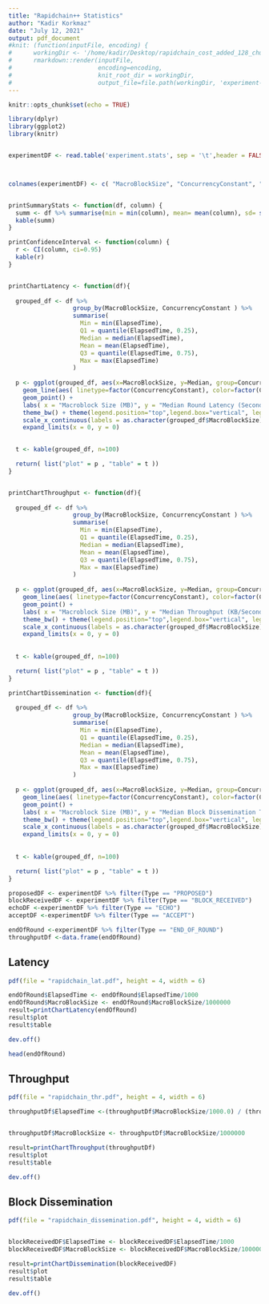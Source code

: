 ```yaml
---
title: "Rapidchain++ Statistics"
author: "Kadir Korkmaz"
date: "July 12, 2021"
output: pdf_document
#knit: (function(inputFile, encoding) { 
#      workingDir <- '/home/kadir/Desktop/rapidchain_cost_added_128_chunkfinal';
#      rmarkdown::render(inputFile,
#                        encoding=encoding,
#                        knit_root_dir = workingDir,
#                        output_file=file.path(workingDir, 'experiment-report.pdf')) })
---
```


```r
knitr::opts_chunk$set(echo = TRUE)
```

```r
library(dplyr)
library(ggplot2)
library(knitr)


experimentDF <- read.table('experiment.stats', sep = '\t',header = FALSE)



colnames(experimentDF) <- c( "MacroBlockSize", "ConcurrencyConstant", "ChunkSize",  "NodeID","Round","Type","ElapsedTime")


printSummaryStats <- function(df, column) {
  summ <- df %>% summarise(min = min(column), mean= mean(column), sd= sd(column), max = max(column))
  kable(summ)
}

printConfidenceInterval <- function(column) {
  r <- CI(column, ci=0.95)
  kable(r)
}


printChartLatency <- function(df){
    
  grouped_df <- df %>% 
                  group_by(MacroBlockSize, ConcurrencyConstant ) %>%
                  summarise(
                    Min = min(ElapsedTime),
                    Q1 = quantile(ElapsedTime, 0.25),
                    Median = median(ElapsedTime),
                    Mean = mean(ElapsedTime),
                    Q3 = quantile(ElapsedTime, 0.75),
                    Max = max(ElapsedTime)
                  )
  
  p <- ggplot(grouped_df, aes(x=MacroBlockSize, y=Median, group=ConcurrencyConstant)) +
    geom_line(aes( linetype=factor(ConcurrencyConstant), color=factor(ConcurrencyConstant) ))+
    geom_point() +
    labs( x = "Macroblock Size (MB)", y = "Median Round Latency (Seconds)", color = "Cl", linetype="Cl" )+
    theme_bw() + theme(legend.position="top",legend.box="vertical", legend.margin=margin())+
    scale_x_continuous(labels = as.character(grouped_df$MacroBlockSize), breaks = grouped_df$MacroBlockSize) +
    expand_limits(x = 0, y = 0)
  

  t <- kable(grouped_df, n=100)

  return( list("plot" = p , "table" = t ))
}


printChartThroughput <- function(df){
    
  grouped_df <- df %>% 
                  group_by(MacroBlockSize, ConcurrencyConstant ) %>%
                  summarise(
                    Min = min(ElapsedTime),
                    Q1 = quantile(ElapsedTime, 0.25),
                    Median = median(ElapsedTime),
                    Mean = mean(ElapsedTime),
                    Q3 = quantile(ElapsedTime, 0.75),
                    Max = max(ElapsedTime)
                  )
  
  p <- ggplot(grouped_df, aes(x=MacroBlockSize, y=Median, group=ConcurrencyConstant)) +
    geom_line(aes( linetype=factor(ConcurrencyConstant), color=factor(ConcurrencyConstant) ))+
    geom_point() +
    labs( x = "Macroblock Size (MB)", y = "Median Throughput (KB/Second)", color = "Cl", linetype="Cl" )+
    theme_bw() + theme(legend.position="top",legend.box="vertical", legend.margin=margin())+
    scale_x_continuous(labels = as.character(grouped_df$MacroBlockSize), breaks = grouped_df$MacroBlockSize) +
    expand_limits(x = 0, y = 0) 
    
  
  t <- kable(grouped_df, n=100)

  return( list("plot" = p , "table" = t ))
}

printChartDissemination <- function(df){
    
  grouped_df <- df %>% 
                  group_by(MacroBlockSize, ConcurrencyConstant ) %>%
                  summarise(
                    Min = min(ElapsedTime),
                    Q1 = quantile(ElapsedTime, 0.25),
                    Median = median(ElapsedTime),
                    Mean = mean(ElapsedTime),
                    Q3 = quantile(ElapsedTime, 0.75),
                    Max = max(ElapsedTime)
                  )
  
  p <- ggplot(grouped_df, aes(x=MacroBlockSize, y=Median, group=ConcurrencyConstant)) +
    geom_line(aes( linetype=factor(ConcurrencyConstant), color=factor(ConcurrencyConstant) ))+
    geom_point() +
    labs( x = "Macroblock Size (MB)", y = "Median Block Dissemination Time (Seconds)", color = "Cl", linetype="Cl" )+
    theme_bw() + theme(legend.position="top",legend.box="vertical", legend.margin=margin())+
    scale_x_continuous(labels = as.character(grouped_df$MacroBlockSize), breaks = grouped_df$MacroBlockSize) +
    expand_limits(x = 0, y = 0) 
    
  
  t <- kable(grouped_df, n=100)

  return( list("plot" = p , "table" = t ))
}


```


```r
proposedDF <- experimentDF %>% filter(Type == "PROPOSED")
blockReceivedDF <- experimentDF %>% filter(Type == "BLOCK_RECEIVED")
echoDF <-experimentDF %>% filter(Type == "ECHO")
acceptDF <-experimentDF %>% filter(Type == "ACCEPT")

endOfRound <-experimentDF %>% filter(Type == "END_OF_ROUND")
throughputDf <-data.frame(endOfRound)

```

\newpage
## Latency

```r

pdf(file = "rapidchain_lat.pdf", height = 4, width = 6)

endOfRound$ElapsedTime <- endOfRound$ElapsedTime/1000
endOfRound$MacroBlockSize <- endOfRound$MacroBlockSize/1000000
result=printChartLatency(endOfRound)
result$plot
result$table

dev.off()

head(endOfRound)

```


\newpage
## Throughput

```r

pdf(file = "rapidchain_thr.pdf", height = 4, width = 6)

throughputDf$ElapsedTime <-(throughputDf$MacroBlockSize/1000.0) / (throughputDf$ElapsedTime/1000.0)


throughputDf$MacroBlockSize <- throughputDf$MacroBlockSize/1000000

result=printChartThroughput(throughputDf)
result$plot
result$table

dev.off()
```

\newpage
## Block Dissemination

```r

pdf(file = "rapidchain_dissemination.pdf", height = 4, width = 6)


blockReceivedDF$ElapsedTime <- blockReceivedDF$ElapsedTime/1000
blockReceivedDF$MacroBlockSize <- blockReceivedDF$MacroBlockSize/1000000

result=printChartDissemination(blockReceivedDF)
result$plot
result$table

dev.off()
```
